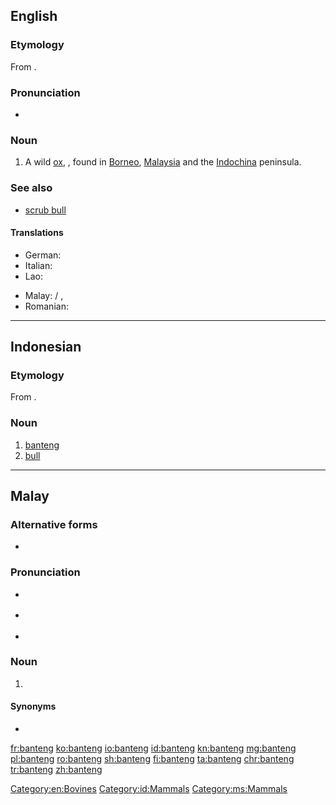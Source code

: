 ==English==
{{wikipedia}}

===Etymology===
From {{etyl|ms|en}} {{m|ms|banteng}}.

===Pronunciation===
* {{IPA|/ˈbantɛŋ/|lang=en}}

===Noun===
{{en-noun}}

# A wild [[ox]], {{taxlink|Bos javanicus|species|noshow=1}}, found in [[Borneo]], [[Malaysia]] and the [[Indochina]] peninsula.

===See also===
* [[scrub bull]]

====Translations====
{{trans-top|Bos javanicus}}
* German: {{t|de|Banteng}}
* Italian: {{t|it|banteng}}
* Lao: {{t|lo|ງົວແດງ}}
{{trans-mid}}
* Malay: {{t|ms|banting}} / {{t|ms|banteng}}, {{t|ms|tembadau}}
* Romanian: {{t+|ro|banteng|m}}
{{trans-bottom}}

[[Category:en:Bovines]]

----

==Indonesian==
{{wikipedia|lang=id}}

===Etymology===
From {{etyl|ms|id}} {{m|ms|banting}}.

===Noun===
{{id-noun}}

# [[#English|banteng]] {{taxlink|Bos javanicus|species|noshow=1}}
# [[bull]]

[[Category:id:Mammals]]

----

==Malay==

===Alternative forms===
* {{l|ms|banting}}

===Pronunciation===
* {{a|Johor-Selangor}} {{IPA|/banteŋ/|lang=ms}}
* {{a|Riau-Lingga}} {{IPA|/bantɪŋ/|lang=ms}}
* {{rhymes|anteŋ|teŋ|eŋ|lang=ms}}

===Noun===
{{head|ms|noun}}

# {{alternative form of|banting|lang=ms}}

====Synonyms====
* {{l|ms|tembadau}}

[[Category:ms:Mammals]]

[[fr:banteng]]
[[ko:banteng]]
[[io:banteng]]
[[id:banteng]]
[[kn:banteng]]
[[mg:banteng]]
[[pl:banteng]]
[[ro:banteng]]
[[sh:banteng]]
[[fi:banteng]]
[[ta:banteng]]
[[chr:banteng]]
[[tr:banteng]]
[[zh:banteng]]